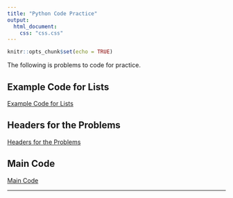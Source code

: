 ```yaml
---
title: "Python Code Practice"
output: 
  html_document:
    css: "css.css"
---
```


```r
knitr::opts_chunk$set(echo = TRUE)
```

The following is problems to code for practice.

## Example Code for Lists

[Example Code for Lists](example.py)

## Headers for the Problems

[Headers for the Problems](headers_for_the_problems.txt)

## Main Code

[Main Code](main_practice.py)

__________